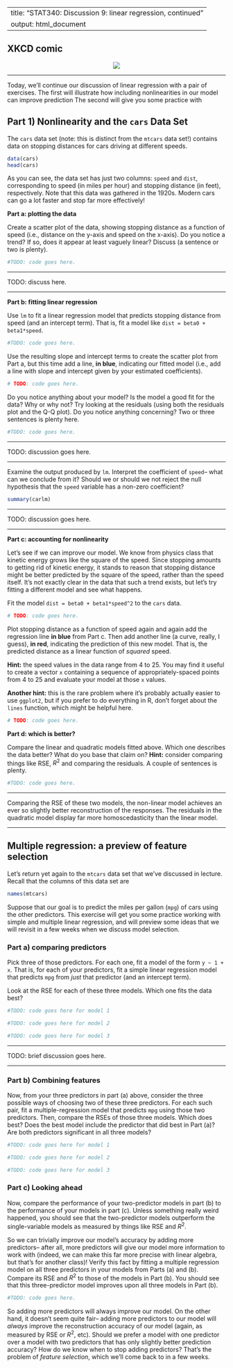 
---
title:  "STAT340: Discussion 9: linear regression, continued"
output: html_document
---

## XKCD comic

<center><a href="https://xkcd.com/1725/"><img id="comic" src="https://imgs.xkcd.com/comics/linear_regression.png"></a></center>

---

Today, we'll continue our discussion of linear regression with a pair of exercises.
The first will illustrate how including nonlinearities in our model can improve prediction
The second will give you some practice with 

## Part 1) Nonlinearity and the `cars` Data Set

The `cars` data set (note: this is distinct from the `mtcars` data set!) contains data on stopping distances for cars driving at different speeds.
```r
data(cars)
head(cars)
```

As you can see, the data set has just two columns: `speed` and `dist`, corresponding to speed (in miles per hour) and stopping distance (in feet), respectively.
Note that this data was gathered in the 1920s. Modern cars can go a lot faster and stop far more effectively!

__Part a: plotting the data__

Create a scatter plot of the data, showing stopping distance as a function of speed (i.e., distance on the y-axis and speed on the x-axis).
Do you notice a trend?
If so, does it appear at least vaguely linear? Discuss (a sentence or two is plenty).

```r

#TODO: code goes here.

```

***

TODO: discuss here.

***

__Part b: fitting linear regression__

Use `lm` to fit a linear regression model that predicts stopping distance from speed (and an intercept term).
That is, fit a model like `dist = beta0 + beta1*speed`.

```r

#TODO: code goes here.

```

Use the resulting slope and intercept terms to create the scatter plot from Part a, but this time add a line, __in blue__, indicating our fitted model (i.e., add a line with slope and intercept given by your estimated coefficients).

```r

# TODO: code goes here.

```

Do you notice anything about your model?
Is the model a good fit for the data?
Why or why not?
Try looking at the residuals (using both the residuals plot and the Q-Q plot).
Do you notice anything concerning?
Two or three sentences is plenty here.

```r

#TODO: code goes here.

```

***

TODO: discussion goes here.

***

Examine the output produced by `lm`.
Interpret the coefficient of `speed`-- what can we conclude from it?
Should we or should we not reject the null hypothesis that the `speed` variable has a non-zero coefficient?

```r
summary(carlm)
```

***

TODO: discussion goes here.

***

__Part c: accounting for nonlinearity__

Let's see if we can improve our model.
We know from physics class that kinetic energy grows like the square of the speed.
Since stopping amounts to getting rid of kinetic energy, it stands to reason that stopping distance might be better predicted by the square of the speed, rather than the speed itself.
It's not exactly clear in the data that such a trend exists, but let's try fitting a different model and see what happens.

Fit the model `dist = beta0 + beta1*speed^2` to the `cars` data.

```r

# TODO: code goes here.

```

Plot stopping distance as a function of speed again and again add the regression line __in blue__ from Part c.
Then add another line (a curve, really, I guess), __in red__, indicating the prediction of this new model.
That is, the predicted distance as a linear function of *squared* speed.

__Hint:__ the speed values in the data range from 4 to 25. You may find it useful to create a vector `x` containing a sequence of appropriately-spaced points from 4 to 25 and evaluate your model at those `x` values.

__Another hint:__ this is the rare problem where it's probably actually easier to use `ggplot2`, but if you prefer to do everything in R, don't forget about the `lines` function, which might be helpful here.

```r

# TODO: code goes here.

```

__Part d: which is better?__

Compare the linear and quadratic models fitted above.
Which one describes the data better?
What do you base that claim on?
__Hint:__ consider comparing things like RSE, $R^2$ and comparing the residuals.
A couple of sentences is plenty.

```r

#TODO: code goes here.

```

***

Comparing the RSE of these two models, the non-linear model achieves an ever so slightly better reconstruction of the responses.
The residuals in the quadratic model display far more homoscedasticity than the linear model.

***

## Multiple regression: a preview of feature selection

Let's return yet again to the `mtcars` data set that we've discussed in lecture.
Recall that the columns of this data set are
```r
names(mtcars)
```

Suppose that our goal is to predict the miles per gallon (`mpg`) of cars using the other predictors.
This exercise will get you some practice working with simple and multiple linear regression, and will preview some ideas that we will revisit in a few weeks when we discuss model selection.

### Part a) comparing predictors

Pick three of those predictors.
For each one, fit a model of the form `y ~ 1 + x`.
That is, for each of your predictors, fit a simple linear regression model that predicts `mpg` from *just* that predictor (and an intercept term).

Look at the RSE for each of these three models.
Which one fits the data best?

```r

#TODO: code goes here for model 1

```

```r

#TODO: code goes here for model 2

```

```r

#TODO: code goes here for model 3

```

 ***
 
TODO: brief discussion goes here.
 
 ***

### Part b) Combining features

Now, from your three predictors in part (a) above, consider the three possible ways of choosing two of these three predictors.
For each such pair, fit a multiple-regression model that predicts `mpg` using those two predictors.
Then, compare the RSEs of those three models.
Which does best?
Does the best model include the predictor that did best in Part (a)?
Are both predictors significant in all three models?

```r

#TODO: code goes here for model 1

```

```r

#TODO: code goes here for model 2

```

```r

#TODO: code goes here for model 3

```

### Part c) Looking ahead

Now, compare the performance of your two-predictor models in part (b) to the performance of your models in part (c).
Unless something really weird happened, you should see that the two-predictor models outperform the single-variable models as measured by things like RSE and $R^2$.

So we can trivially improve our model's accuracy by adding more predictors-- after all, more predictors will give our model more information to work with (indeed, we can make this far more precise with linear algebra, but that's for another class)!
Verify this fact by fitting a multiple regression model on all three predictors in your models from Parts (a) and (b).
Compare its RSE and $R^2$ to those of the models in Part (b).
You should see that this three-predictor model improves upon all three models in Part (b).

```r

#TODO: code goes here.

```

So adding more predictors will always improve our model.
On the other hand, it doesn't seem quite fair-- adding more predictors to our model will *always* improve the reconstruction accuracy of our model (again, as measured by RSE or $R^2$, etc).
Should we prefer a model with one predictor over a model with two predictors that has only slightly better prediction accuracy?
How do we know when to stop adding predictors?
That's the problem of *feature selection*, which we'll come back to in a few weeks.
